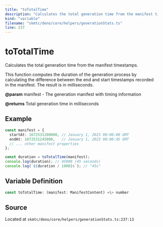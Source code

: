 ```yaml
---
title: "toTotalTime"
description: "Calculates the total generation time from the manifest timestamps."
kind: "variable"
filename: "skmtc/deno/core/helpers/generationStats.ts"
line: 237
---
```


# toTotalTime

Calculates the total generation time from the manifest timestamps.

This function computes the duration of the generation process by
calculating the difference between the end and start timestamps
recorded in the manifest. The result is in milliseconds.


**@param** manifest - The generation manifest with timing information

**@returns** Total generation time in milliseconds


## Example

```typescript
const manifest = {
  startAt: 1672531200000, // January 1, 2023 00:00:00 GMT
  endAt: 1672531245000,   // January 1, 2023 00:00:45 GMT
  // ... other manifest properties
};

const duration = toTotalTime(manifest);
console.log(duration); // 45000 (45 seconds)
console.log(`${duration / 1000}s`); // "45s"
```

## Variable Definition

```typescript
const toTotalTime: (manifest: ManifestContent) =\> number
```

## Source

Located at `skmtc/deno/core/helpers/generationStats.ts:237:13`
